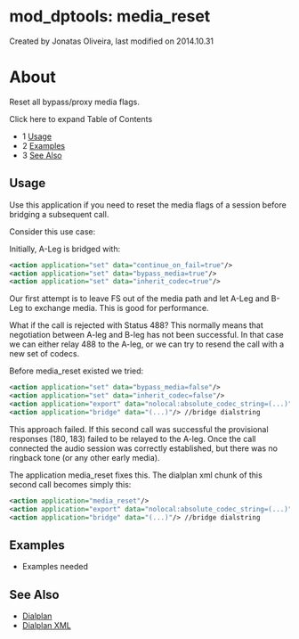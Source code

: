 
# mod_dptools: media_reset 

 Created by  Jonatas Oliveira, last modified on 2014.10.31

# About

Reset all bypass/proxy media flags.

Click here to expand Table of Contents

* 1 [Usage](#-freeswitch--mod_dptools-media_reset-)
* 2 [Examples](#examples)
* 3 [See Also](#see-also)

## Usage

Use this application if you need to reset the media flags of a session before bridging a subsequent call.

Consider this use case:

Initially, A-Leg is bridged with:

```xml
<action application="set" data="continue_on_fail=true"/>
<action application="set" data="bypass_media=true"/>
<action application="set" data="inherit_codec=true"/>
```

Our first attempt is to leave FS out of the media path and let A-Leg and B-Leg to exchange media. This is good for performance.

What if the call is rejected with Status 488? This normally means that negotiation between A-leg and B-leg has not been successful. In that case we can either relay 488 to the A-leg, or we can try to resend the call with a new set of codecs.

Before media\_reset existed we tried:

```xml
<action application="set" data="bypass_media=false"/>
<action application="set" data="inherit_codec=false"/>
<action application="export" data="nolocal:absolute_codec_string=(...)"/> //the new set of codecs
<action application="bridge" data="(...)"/> //bridge dialstring
```

This approach failed. If this second call was successful the provisional responses (180, 183) failed to be relayed to the A-leg. Once the call connected the audio session was correctly established, but there was no ringback tone (or any other early media).

The application media\_reset fixes this. The dialplan xml chunk of this second call becomes simply this:

```xml
<action application="media_reset"/>
<action application="export" data="nolocal:absolute_codec_string=(...)"/> //the new set of codecs
<action application="bridge" data="(...)"/> //bridge dialstring
```

## Examples

* Examples needed

## See Also

* [Dialplan](../../Dialplan/index.mdx#0-about)
* [Dialplan XML](../../Dialplan/XML-Dialplan/index.mdx#why)


